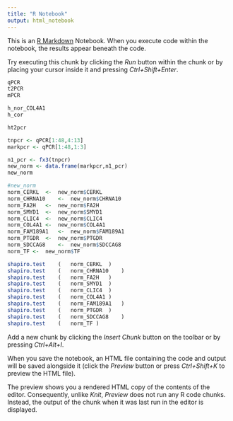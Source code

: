 ---
title: "R Notebook"
output: html_notebook
---

This is an [R Markdown](http://rmarkdown.rstudio.com) Notebook. When you execute code within the notebook, the results appear beneath the code. 

Try executing this chunk by clicking the *Run* button within the chunk or by placing your cursor inside it and pressing *Ctrl+Shift+Enter*. 

```{r}
qPCR
t2PCR
mPCR
```


```{r}
h_nor_COL4A1
h_cor
```


```{r}
ht2pcr

```


```{r}
tnpcr <- qPCR[1:48,4:13]
markpcr <- qPCR[1:48,1:3]

```


```{r}
n1_pcr <- fx3(tnpcr)
new_norm <- data.frame(markpcr,n1_pcr)
new_norm
```


```{r}
#new_norm
norm_CERKL	<-	new_norm$CERKL
norm_CHRNA10	<-	new_norm$CHRNA10
norm_FA2H	<-	new_norm$FA2H
norm_SMYD1	<-	new_norm$SMYD1
norm_CLIC4	<-	new_norm$CLIC4
norm_COL4A1	<-	new_norm$COL4A1
norm_FAM189A1	<-	new_norm$FAM189A1
norm_PTGDR	<-	new_norm$PTGDR
norm_SDCCAG8	<-	new_norm$SDCCAG8
norm_TF	<-	new_norm$TF
```


```{r}
shapiro.test	(	norm_CERKL	)
shapiro.test	(	norm_CHRNA10	)
shapiro.test	(	norm_FA2H	)
shapiro.test	(	norm_SMYD1	)
shapiro.test	(	norm_CLIC4	)
shapiro.test	(	norm_COL4A1	)
shapiro.test	(	norm_FAM189A1	)
shapiro.test	(	norm_PTGDR	)
shapiro.test	(	norm_SDCCAG8	)
shapiro.test	(	norm_TF	)

```

Add a new chunk by clicking the *Insert Chunk* button on the toolbar or by pressing *Ctrl+Alt+I*.

When you save the notebook, an HTML file containing the code and output will be saved alongside it (click the *Preview* button or press *Ctrl+Shift+K* to preview the HTML file).

The preview shows you a rendered HTML copy of the contents of the editor. Consequently, unlike *Knit*, *Preview* does not run any R code chunks. Instead, the output of the chunk when it was last run in the editor is displayed.
